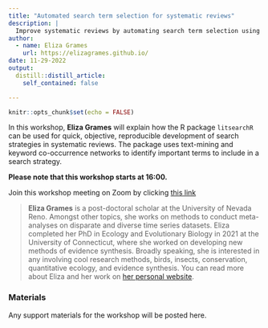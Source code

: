```yaml
---
title: "Automated search term selection for systematic reviews"
description: |
  Improve systematic reviews by automating search term selection using R package litsearchR.
author:
  - name: Eliza Grames
    url: https://elizagrames.github.io/
date: 11-29-2022
output:
  distill::distill_article:
    self_contained: false

---
```


```r
knitr::opts_chunk$set(echo = FALSE)
```

In this workshop, **Eliza Grames** will explain how the R package `litsearchR` can be used for quick, objective, reproducible development of search strategies in systematic reviews. The package uses text-mining and keyword co-occurrence networks to identify important terms to include in a search strategy.

**Please note that this workshop starts at 16:00.**


Join this workshop meeting on Zoom by clicking [this link](https://us02web.zoom.us/j/85729707022?pwd=akkza1Z3aTduZ3FHTjFXeVlvYXY1QT09)


> **Eliza Grames** is a post-doctoral scholar at the University of Nevada Reno. Amongst other topics, she works on methods to conduct meta-analyses  on disparate and diverse time series datasets. Eliza completed her PhD in Ecology and Evolutionary Biology in 2021 at the University of Connecticut, where she worked on developing new methods of evidence synthesis. Broadly speaking, she is interested in any involving cool research methods, birds, insects, conservation, quantitative ecology, and evidence synthesis. You can read more about Eliza and her work on [her personal website](https://elizagrames.github.io/).



### Materials

Any support materials for the workshop will be posted here. 
